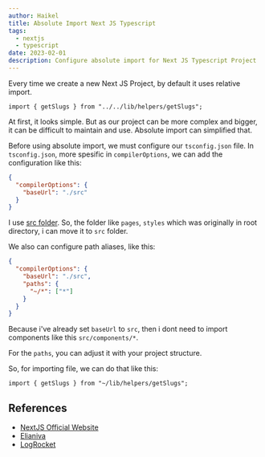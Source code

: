 ```yaml
---
author: Haikel
title: Absolute Import Next JS Typescript
tags:
  - nextjs
  - typescript
date: 2023-02-01
description: Configure absolute import for Next JS Typescript Project
---
```


Every time we create a new Next JS Project, by default it uses relative import.

```tsx
import { getSlugs } from "../../lib/helpers/getSlugs";
```

At first, it looks simple. But as our project can be more complex and bigger, it can be difficult to maintain and use. Absolute import can simplified that.

Before using absolute import, we must configure our `tsconfig.json` file. In `tsconfig.json`, more spesific in `compilerOptions`, we can add the configuration like this:

```json /"baseUrl"/#v
{
  "compilerOptions": {
    "baseUrl": "./src"
  }
}
```

I use [src folder](https://nextjs.org/docs/advanced-features/src-directory). So, the folder like `pages`, `styles` which was originally in root directory, i can move it to `src` folder.

We also can configure path aliases, like this:

```json /"paths"/#v
{
  "compilerOptions": {
    "baseUrl": "./src",
    "paths": {
      "~/*": ["*"]
    }
  }
}
```

Because i've already set `baseUrl` to `src`, then i dont need to import components like this `src/components/*`.

For the `paths`, you can adjust it with your project structure.

So, for importing file, we can do that like this:

```tsx /~lib/#v
import { getSlugs } from "~/lib/helpers/getSlugs";
```

## References

- [NextJS Official Website](https://nextjs.org/docs/advanced-features/module-path-aliases)
- [Elianiva](https://elianiva.my.id/post/path-alias-in-javascript-and-typescript)
- [LogRocket](https://blog.logrocket.com/understanding-relative-absolute-imports-next-js)

